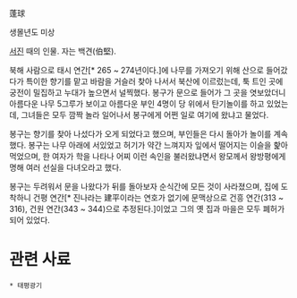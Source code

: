 蓬球

생몰년도 미상

[[서진]] 때의 인물. 자는 백견(伯堅).

북해 사람으로 태시 연간[* 265 ~ 274년이다.]에 나무를 가져오기 위해 산으로 들어갔다가 특이한 향기를 맡고 바람을 거슬러 찾아 나서서 북산에 이르렀는데, 툭 트인 곳에 궁전이 밀집하고 누대가 높으면서 널찍했다. 봉구가 문으로 들어가 그 곳을 엿보았더니 아름다운 나무 5그루가 보이고 아름다운 부인 4명이 당 위에서 탄기놀이를 하고 있었는데, 그녀들은 모두 깜짝 놀라 일어나서 봉구에게 어쩐 일로 여기에 왔냐고 물었다.

봉구는 향기를 찾아 나섰다가 오게 되었다고 했으며, 부인들은 다시 돌아가 놀이를 계속했다. 봉구는 나무 아래에 서있었고 허기가 약간 느껴지자 잎에서 떨어지는 이슬을 핥아 먹었으며, 한 여자가 학을 나타나 어찌 이런 속인을 불러왔냐면서 왕모께서 왕방평에게 명해 여러 선실을 다녀오라고 했다.

봉구는 두려워서 문을 나왔다가 뒤를 돌아보자 순식간에 모든 것이 사라졌으며, 집에 도착하니 건평 연간[* 진나라는 建平이라는 연호가 없기에 문맥상으로 건흥 연간(313 ~ 316), 건원 연간(343 ~ 344)으로 추정된다.]이었고 그의 옛 집과 마을은 모두 폐허가 되어 있었다.

= 관련 사료 =
 * 태평광기
